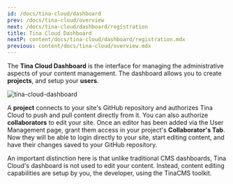 ```yaml
---
id: /docs/tina-cloud/dashboard
prev: /docs/tina-cloud/overview
next: /docs/tina-cloud/dashboard/registration
title: Tina Cloud Dashboard
nextP: content/docs/tina-cloud/dashboard/registration.mdx
previous: content/docs/tina-cloud/overview.mdx
---
```


The **Tina Cloud Dashboard** is the interface for managing the administrative aspects of your content management. The dashboard allows you to create **projects**, and setup your **users**.

![tina-cloud-dashboard](https://res.cloudinary.com/forestry-demo/image/upload/v1667433436/tina-io/docs/tina-cloud/Screen_Shot_2022-11-02_at_8.57.01_PM.png)

A **project** connects to your site's GitHub repository and authorizes Tina Cloud to push and pull content directly from it. You can also authorize **collaborators** to edit your site. Once an editor has been added via the User Management page, grant them access in your project's **Collaborator's Tab**. Now they will be able to login directly to your site, start editing content, and have their changes saved to your GitHub repository.

An important distinction here is that unlike traditional CMS dashboards, Tina Cloud's dashboard is not used to edit your content. Instead, content editing capabilities are setup by you, the developer, using the TinaCMS toolkit.
